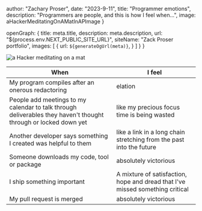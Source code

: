 




  author: "Zachary Proser",
  date: "2023-9-11",
  title: "Programmer emotions",
  description: "Programmers are people, and this is how I feel when...",
  image: aHackerMeditatingOnAMatInAPImage
}

  openGraph: {
    title: meta.title,
    description: meta.description,
    url: "${process.env.NEXT_PUBLIC_SITE_URL}", 
    siteName: "Zack Proser portfolio",
    images: [
      {
        url: `${generateOgUrl(meta)}`,
      }
    ]
  }
}


<Image src={aHackerMeditatingOnAMatInAPImage} alt="a Hacker meditating on a mat" />

|  When  |   I feel |   
|---|---|
| My program compiles after an onerous redactoring|  elation|   
| People add meetings to my calendar to talk through deliverables they haven't thought through or locked down yet| like my precious focus time is being wasted   |   
| Another developer says something I created was helpful to them| like a link in a long chain stretching from the past into the future|  
| Someone downloads my code, tool or package| absolutely victorious |
| I ship something important | A mixture of satisfaction, hope and dread that I've missed something critical|
| My pull request is merged | absolutely victorious |
